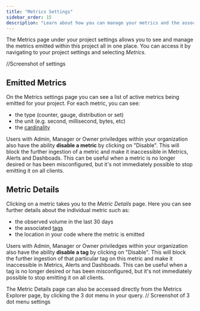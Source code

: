 ```yaml
---
title: "Metrics Settings"
sidebar_order: 15
description: "Learn about how you can manage your metrics and the associated tags directly in Sentry."
---
```


<Include name="feature-stage-beta-metrics.mdx" />

<Include name="metrics-api-change.mdx" />

The Metrics page under your project settings allows you to see and manage the metrics emitted within this project all in one place. You can access it by navigating to your project settings and selecting *Metrics*.

//Screenshot of settings

## Emitted Metrics

On the Metrics settings page you can see a list of active metrics being emitted for your project. For each metric, you can see:
- the type (counter, gauge, distribution or set)
- the unit (e.g. second, millisecond, bytes, etc)
- the [cardinality](/product/metrics/#cardinality)

Users with Admin, Manager or Owner priviledges within your organization also have the ability **disable a metric** by clicking on "Disable". This will block the further ingestion of a metric and make it inaccessible in Metrics, Alerts and Dashboads. This can be useful when a metric is no longer desired or has been misconfigured, but it's not immediately possible to stop emitting it on all clients.

## Metric Details

Clicking on a metric takes you to the *Metric Details* page. Here you can see further details about the individual metric such as:
- the observed volume in the last 30 days
- the associated [tags](/product/metrics/#augmenting-metrics-with-tags)
- the location in your code where the metric is emitted

Users with Admin, Manager or Owner priviledges within your organization also have the ability **disable a tag** by clicking on "Disable". This will block the further ingestion of that particular tag on this metric and make it inaccessible in Metrics, Alerts and Dashboads. This can be useful when a tag is no longer desired or has been misconfigured, but it's not immediately possible to stop emitting it on all clients.

The Metric Details page can also be accessed directly from the Metrics Explorer page, by clicking the 3 dot menu in your query.
// Screenshot of 3 dot menu settings
